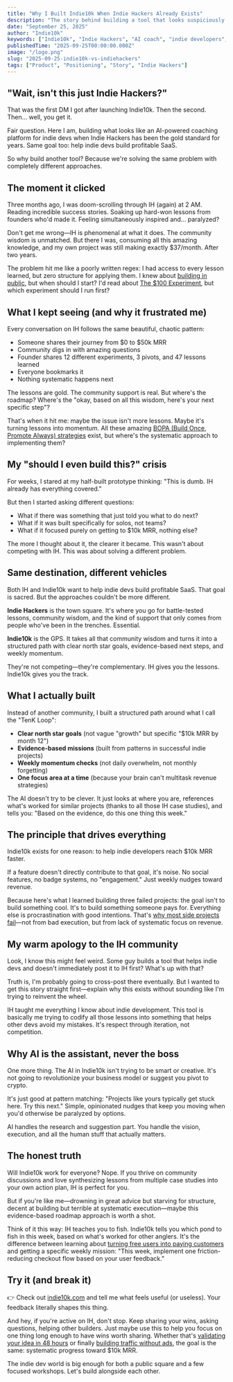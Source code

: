 ```yaml
---
title: "Why I Built Indie10k When Indie Hackers Already Exists"
description: "The story behind building a tool that looks suspiciously similar to an existing community—and why it actually makes perfect sense."
date: "September 25, 2025"
author: "Indie10k"
keywords: ["Indie10k", "Indie Hackers", "AI coach", "indie developers", "startup growth", "product positioning"]
publishedTime: "2025-09-25T00:00:00.000Z"
image: "/logo.png"
slug: "2025-09-25-indie10k-vs-indiehackers"
tags: ["Product", "Positioning", "Story", "Indie Hackers"]
---
```


## "Wait, isn't this just Indie Hackers?"

That was the first DM I got after launching Indie10k. Then the second. Then... well, you get it.

Fair question. Here I am, building what looks like an AI-powered coaching platform for indie devs when Indie Hackers has been the gold standard for years. Same goal too: help indie devs build profitable SaaS.

So why build another tool? Because we're solving the same problem with completely different approaches.

## The moment it clicked

Three months ago, I was doom-scrolling through IH (again) at 2 AM. Reading incredible success stories. Soaking up hard-won lessons from founders who'd made it. Feeling simultaneously inspired and... paralyzed?

Don't get me wrong—IH is phenomenal at what it does. The community wisdom is unmatched. But there I was, consuming all this amazing knowledge, and my own project was still making exactly $37/month. After two years.

The problem hit me like a poorly written regex: I had access to every lesson learned, but zero structure for applying them. I knew about [building in public](/blog/2025-09-24-building-in-public-the-indie-hackers-unfair-advantage), but when should I start? I'd read about [The $100 Experiment](/blog/2025-09-18-the-100-experiment), but which experiment should I run first?

## What I kept seeing (and why it frustrated me)

Every conversation on IH follows the same beautiful, chaotic pattern:
- Someone shares their journey from $0 to $50k MRR
- Community digs in with amazing questions
- Founder shares 12 different experiments, 3 pivots, and 47 lessons learned
- Everyone bookmarks it
- Nothing systematic happens next

The lessons are gold. The community support is real. But where's the roadmap? Where's the "okay, based on all this wisdom, here's your next specific step"?

That's when it hit me: maybe the issue isn't more lessons. Maybe it's turning lessons into momentum. All these amazing [BOPA (Build Once, Promote Always) strategies](/blog/2025-09-18-bopa-playbook) exist, but where's the systematic approach to implementing them?

## My "should I even build this?" crisis

For weeks, I stared at my half-built prototype thinking: "This is dumb. IH already has everything covered."

But then I started asking different questions:
- What if there was something that just told you what to do next?
- What if it was built specifically for solos, not teams?
- What if it focused purely on getting to $10k MRR, nothing else?

The more I thought about it, the clearer it became. This wasn't about competing with IH. This was about solving a different problem.

## Same destination, different vehicles

Both IH and Indie10k want to help indie devs build profitable SaaS. That goal is sacred. But the approaches couldn't be more different.

**Indie Hackers** is the town square. It's where you go for battle-tested lessons, community wisdom, and the kind of support that only comes from people who've been in the trenches. Essential.

**Indie10k** is the GPS. It takes all that community wisdom and turns it into a structured path with clear north star goals, evidence-based next steps, and weekly momentum.

They're not competing—they're complementary. IH gives you the lessons. Indie10k gives you the track.

## What I actually built

Instead of another community, I built a structured path around what I call the "TenK Loop":
- **Clear north star goals** (not vague "growth" but specific "$10k MRR by month 12")
- **Evidence-based missions** (built from patterns in successful indie projects)
- **Weekly momentum checks** (not daily overwhelm, not monthly forgetting)
- **One focus area at a time** (because your brain can't multitask revenue strategies)

The AI doesn't try to be clever. It just looks at where you are, references what's worked for similar projects (thanks to all those IH case studies), and tells you: "Based on the evidence, do this one thing this week."

## The principle that drives everything

Indie10k exists for one reason: to help indie developers reach $10k MRR faster.

If a feature doesn't directly contribute to that goal, it's noise. No social features, no badge systems, no "engagement." Just weekly nudges toward revenue.

Because here's what I learned building three failed projects: the goal isn't to build something cool. It's to build something someone pays for. Everything else is procrastination with good intentions. That's [why most side projects fail](/blog/2025-08-07-why-most-side-projects-fail)—not from bad execution, but from lack of systematic focus on revenue.

## My warm apology to the IH community

Look, I know this might feel weird. Some guy builds a tool that helps indie devs and doesn't immediately post it to IH first? What's up with that?

Truth is, I'm probably going to cross-post there eventually. But I wanted to get this story straight first—explain why this exists without sounding like I'm trying to reinvent the wheel.

IH taught me everything I know about indie development. This tool is basically me trying to codify all those lessons into something that helps other devs avoid my mistakes. It's respect through iteration, not competition.

## Why AI is the assistant, never the boss

One more thing. The AI in Indie10k isn't trying to be smart or creative. It's not going to revolutionize your business model or suggest you pivot to crypto.

It's just good at pattern matching: "Projects like yours typically get stuck here. Try this next." Simple, opinionated nudges that keep you moving when you'd otherwise be paralyzed by options.

AI handles the research and suggestion part. You handle the vision, execution, and all the human stuff that actually matters.

## The honest truth

Will Indie10k work for everyone? Nope. If you thrive on community discussions and love synthesizing lessons from multiple case studies into your own action plan, IH is perfect for you.

But if you're like me—drowning in great advice but starving for structure, decent at building but terrible at systematic execution—maybe this evidence-based roadmap approach is worth a shot.

Think of it this way: IH teaches you to fish. Indie10k tells you which pond to fish in this week, based on what's worked for other anglers. It's the difference between learning about [turning free users into paying customers](/blog/2025-09-21-how-to-turn-free-users-into-paying-customers) and getting a specific weekly mission: "This week, implement one friction-reducing checkout flow based on your user feedback."

## Try it (and break it)

👉 Check out [indie10k.com](https://indie10k.com) and tell me what feels useful (or useless). Your feedback literally shapes this thing.

And hey, if you're active on IH, don't stop. Keep sharing your wins, asking questions, helping other builders. Just maybe use this to help you focus on one thing long enough to have wins worth sharing. Whether that's [validating your idea in 48 hours](/blog/2025-09-03-validate-website-idea-under-48-hours) or finally [building traffic without ads](/blog/2025-09-14-build-traffic-without-ads), the goal is the same: systematic progress toward $10k MRR.

The indie dev world is big enough for both a public square and a few focused workshops. Let's build alongside each other.
